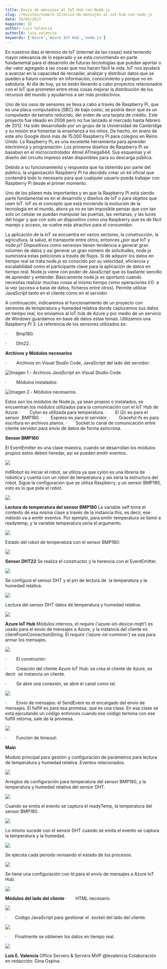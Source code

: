 ```yaml
---
title: Envio de mensajes al IoT Hub con Node.js
slug: /revistas/numero-32/envio-de-mensajes-al-iot-hub-con-node-js
date: 29/05/2017
magazine: 32
author: Luis Valencia
authorId: luis-valencia
keywords: ['Azure','Azure IoT Hub','node.js']
---
```






En nuestros días el término de IoT (internet de las cosas) está teniendo mayor relevancia de lo esperado y se está convirtiendo en parte fundamental para el desarrollo de futuras tecnologías que puedan aportar o dar valor agregado a las cosas que nos hacen fácil la vida. IoT nos ayudará a avanzar en la capacidad de recopilar, analizar y distribuir datos que se pueden a futuro convertir en información, conocimiento y porque no en sabiduría. Al día de hoy, ya se están llevando a cabo proyectos relacionados con el IoT que prometen entre otras cosas mejorar la distribución de los recursos del mundo y ayudarnos a ser más productivos.



Uno de los usos de sensores se lleva a cabo a través de Raspberry Pi, que es una placa computadora (SBC) de bajo costo; se podría decir que es un computador de tamaño reducido, del orden de una tarjeta de crédito. Este proyecto fue ideado en 2006 pero no fue lanzado al mercado hasta febrero de 2012. Ha sido desarrollado por un grupo de la Universidad de Cambridge y su misión era fomentar la enseñanza a los niños. De hecho, en enero de este año Google donó más de 15.000 Raspberry Pi para colegios en Reino Unido. La Raspberry Pi, es una excelente herramienta para aprender electrónica y programación. Los primeros diseños de Raspberry Pi se basaban en el microcontrolador Atmel ATmega644. Sus esquemas y el diseño del circuito impreso están disponibles para su descarga pública.



Debido a su funcionamiento y respuesta que ha obtenido por parte del público, la organización Raspberry Pi ha decidido crear un kit oficial que contendrá todo lo necesario para que cualquier usuario pueda trabajar con Raspberry Pi desde el primer momento.



Uno de los pilares más importantes y en que la Raspberry Pi está siendo parte fundamental es en el desarrollo y diseños de IoT o para objetos que usen IoT. IoT es el concepto que está moviendo la evolución de la tecnología en el mundo, ahora ya no es tan imposible pensar que con tan solo un celular se puedan manipular las puertas, las ventanas, y las luces del hogar y que con solo un dispositivo como una Raspberry que es de fácil manejo y acceso, se vuelve más atractivo para el consumidor.



La aplicación de la IoT se encuentra en varios sectores, la construcción, la agricultura, la salud, el transporte entre otros, entonces ¿por qué IoT y node.js? Dispositivos como sensores tienen tendencia a generar gran volumen de datos y así generar un gran número de solicitudes, node.js suministra estas peticiones a través de flujos. Si de adquirir los datos en tiempo real se trata node.js es conocido por su velocidad, eficiencia y escalabilidad como el participante clave para la aplicación de datos en tiempo real. Node.js viene con poder de JavaScript que es bastante sencillo de aprender y entender. Básicamente node.js es oportuno cuando necesitas realizar muchas cosas al mismo tiempo como operaciones I/O  a la vez (acceso a base de datos, ficheros entre otros). Permite utilizar JavaScript tanto en el cliente como en el servidor.



A continuación, indicaremos el funcionamiento de un proyecto con sensores de temperatura y humedad relativa donde capturamos sus datos en tiempo real, los enviamos al IoT hub de Azure y por medio de un servicio de Windows guardamos en base de datos estas tomas. Utilizamos una Raspberry Pi 3. La referencia de los sensores utilizados es:

·         Bmp180.

·         Dht22.

**Archivos y Módulos necesarios**

·         Archivos en Visual Studio Code, JavaScript del lado del servidor:

![Imagen 1.- Archivos JavaScript en Visual Studio Code.](../../../images/numero32/envio-de-mensajes-al-iot-hub-con-node-js/image1.png)

·         Módulos instalados:

![Imagen 2.- Módulos necesarios.](../../../images/numero32/envio-de-mensajes-al-iot-hub-con-node-js/image1d.png)



Estos son los módulos de Node.js, ya sean propios o instalados, se encuentran los módulos utilizados para la comunicación con el IoT Hub de Azure:
·       Cylon es utilizada para temperatura.
·       El i2c es para el sensor  BMP180.
·       Express es para el servidor.
·       Graceful-fs es para escritura en archivos planos.
·       Socket.io canal de comunicación entre cliente servidor para envío de datos de forma asíncrona.

**Sensor BMP180**

El EventEmitter es una clase maestra, cuando se desarrollan los módulos propios estos deben heredar, así se pueden emitir eventos.

![](../../../images/numero32/envio-de-mensajes-al-iot-hub-con-node-js/image3.png)

InitRobot es iniciar el robot, se utiliza ya que cylon es una librería de robotica y cuenta con un robot de temperatura y asi seria la estructura del robot. Sigue la configuración que se utiliza Raspberry, y un sensor BMP180, esto es lo que pide el robot.

![](../../../images/numero32/envio-de-mensajes-al-iot-hub-con-node-js/image4.png)

**Lectura de temperatura del sensor BMP180**
La variable self toma el contexto de esa misma clase a través de la instancia this, es decir, ese método va a emitir eventos. Por ejemplo, para emitir temperatura se llamó a readytemp, y la variable temperatura seria el argumento.

![](../../../images/numero32/envio-de-mensajes-al-iot-hub-con-node-js/image5.png)

Estado del robot de temperatura con el sensor BMP180:

![](../../../images/numero32/envio-de-mensajes-al-iot-hub-con-node-js/image1e.png)

**Sensor DHT22**
Se realiza el constructor y la herencia con el EventEmitter.

![](../../../images/numero32/envio-de-mensajes-al-iot-hub-con-node-js/image1f.png)

Se configura el sensor DHT y el pin de lectura de  la temperatura y la humedad relativa.

![](../../../images/numero32/envio-de-mensajes-al-iot-hub-con-node-js/image20.png)

Lectura del sensor DHT datos de temperatura y humedad relativa.

![](../../../images/numero32/envio-de-mensajes-al-iot-hub-con-node-js/image21.png)

**Azure IoT Hub**
Módulos internos, el require ('azure-iot-device-mqtt') es usado para el envío de mensajes a Azure, y la instancia del cliente es clientFromConnectionString. El *require ('azure-iot-common')* se usa para armar los mensajes.

![](../../../images/numero32/envio-de-mensajes-al-iot-hub-con-node-js/image25.png)

·         El constructor:

·         Creación del cliente Azure IoT Hub: se crea el cliente de Azure, es decir  se instancia un cliente.

·         Se abre una conexión, se abre el canal como tal.

![](../../../images/numero32/envio-de-mensajes-al-iot-hub-con-node-js/image23.png)

·         Envío de mensajes: el SendEvent es el encargado del envío de mensajes. El fulfill es para esa promesa, que es una clase. En esa clase se está ejecutando un código entonces cuando ese código termina con ese fulfill retorna, sale de la promesa.

![](../../../images/numero32/envio-de-mensajes-al-iot-hub-con-node-js/image24.png)

·         Función de timeout:

**Main**

Modulo principal para gestión y configuración de parámetros para lectura de temperatura y humedad relativa .Eventos relacionados.

![](../../../images/numero32/envio-de-mensajes-al-iot-hub-con-node-js/image25.png)

Arreglos de configuración para temperatura del sensor BMP180, y la temperatura y humedad relativa del sensor DHT.

![](../../../images/numero32/envio-de-mensajes-al-iot-hub-con-node-js/image17.png)

Cuando se emita el evento se captura el readyTemp, la temperatura del sensor BMP180.

![](../../../images/numero32/envio-de-mensajes-al-iot-hub-con-node-js/image18.png)

Lo mismo sucede con el sensor DHT cuando se emita el evento se captura la temperatura y la humedad.

![](../../../images/numero32/envio-de-mensajes-al-iot-hub-con-node-js/image19.png)

Se ejecuta cada periodo revisando el estado de los procesos.

![](../../../images/numero32/envio-de-mensajes-al-iot-hub-con-node-js/image30.png)

Se tiene una configuración con Id para el envío de mensajes a Azure IoT Hub.

![](../../../images/numero32/envio-de-mensajes-al-iot-hub-con-node-js/image25.png)

**Módulos del lado del cliente**
·       HTML necesario.

![](../../../images/numero32/envio-de-mensajes-al-iot-hub-con-node-js/image28.png)

·       Codigo JavaScript para gestionar el  socket del lado del cliente.

![](../../../images/numero32/envio-de-mensajes-al-iot-hub-con-node-js/image27.png)

·       Finalmente se obtienen los datos en tiempo real.

![](../../../images/numero32/envio-de-mensajes-al-iot-hub-con-node-js/image29.png)



**Luis E. Valencia**
Office Servers & Servers MVP
@levalencia
Colaboración en redacción: Gina Ospina​​

